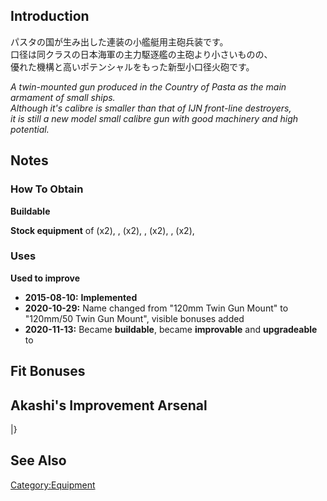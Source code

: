 {{EquipmentInfo}}

==Introduction==
パスタの国が生み出した連装の小艦艇用主砲兵装です。<br>口径は同クラスの日本海軍の主力駆逐艦の主砲より小さいものの、<br>優れた機構と高いポテンシャルをもった新型小口径火砲です。

''A twin-mounted gun produced in the Country of Pasta as the main armament of small ships.''<br>
''Although it's calibre is smaller than that of IJN front-line destroyers,''<br>
''it is still a new model small calibre gun with good machinery and high potential.''

==Notes==
<div class="mw-collapsible"><h3>How To Obtain</h3>
<div class="mw-collapsible-content">
'''Buildable'''

'''Stock equipment''' of {{Ship/Link|Grecale Kai}} (x2), {{Ship/Link|Grecale}}, {{Ship/Link|Libeccio Kai}} (x2), {{Ship/Link|Libeccio}}, {{Ship/Link|Maestrale Kai}} (x2), {{Ship/Link|Maestrale}}, {{Ship/Link|Scirocco Kai}} (x2), {{Ship/Link|Scirocco}}

</div></div>

<div class="mw-collapsible"><h3>Uses</h3>
<div class="mw-collapsible-content">
'''Used to improve''' {{Equipment/Link|120mm/50 Twin Gun Mount}}

</div></div>


<div class="mw-collapsible><h3>Updates History</h3>
<div class="mw-collapsible-content>
* '''2015-08-10:''' '''Implemented'''
* '''2020-10-29:''' Name changed from "120mm Twin Gun Mount" to "120mm/50 Twin Gun Mount", visible bonuses added
* '''2020-11-13:''' Became '''buildable''', became '''improvable''' and '''upgradeable''' to {{Equipment/Link|120mm/50 Twin Gun Mount mod.1936}}
</div></div>

==Fit Bonuses==
{{:120mm/50 Twin Gun Mount/Bonuses}}

==Akashi's Improvement Arsenal==
{{AkashiWorkshop}}
{{AkashiWorkshopLine
|Name=120mm/50 Twin Gun Mount
|ItemType=RedGunLight
|Fuel=10
|Ammo=60
|Steel=80
|Baux=10
|Mats0-5=4/5
|Mats6-9=5/7
|Mats10=6/8
|Screws0-5=2/2
|Screws6-9=3/4
|Screws10=4/6
|EquipConsume0-5=1x{{RedGunLight|12.7cm Twin Mount Type-A}}
|EquipConsume6-9=2x{{RedGunLight|12.7cm Twin Gun Mount}}
|EquipConsume10=1x{{RedGunLight|120mm/50 Twin Gun Mount}}
|Sun=✓
|Mon=✓
|Tue=✓
|Fri=✓
|Sat=✓|2ndShip=[[Libeccio]]
|Notes=Upgrades to [[120mm/50 Twin Gun Mount mod.1936]].
}}
|}

==See Also==
{{Equipmentlist}}
[[Category:Equipment]]